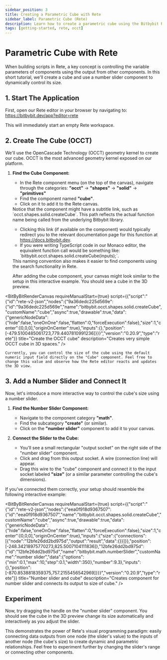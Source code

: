 ```yaml
---
sidebar_position: 3
title: Creating a Parametric Cube with Rete
sidebar_label: Parametric Cube (Rete)
description: Learn how to create a parametric cube using the Bitbybit Rete visual programming editor, OpenCascade (OCCT), and a number slider.
tags: [getting-started, rete, occt]
---
```



# Parametric Cube with Rete

When building scripts in Rete, a key concept is controlling the variable parameters of components using the output from other components. In this short tutorial, we'll create a cube and use a number slider component to dynamically control its size.

## 1. Start The Application

First, open our Rete editor in your browser by navigating to:
<a href="https://bitbybit.dev/app?editor=rete" target="_blank" rel="noopener noreferrer">https://bitbybit.dev/app?editor=rete</a>

This will immediately start an empty Rete workspace.

## 2. Create The Cube (OCCT)

We'll use the OpenCascade Technology (OCCT) geometry kernel to create our cube. OCCT is the most advanced geometry kernel exposed on our platform.

1.  **Find the Cube Component:**
    *   In the Rete component menu (on the top of the canvas), navigate through the categories:
        **"occt"** -> **"shapes"** -> **"solid"** -> **"primitives"**
    *   Find the component named **"cube"**.
    *   Click on it to add it to the Rete canvas.

    <Admonition type="info" title="Understanding Component Subtitles">
      Notice that the component might have a subtitle link, such as `occt.shapes.solid.createCube`. This path reflects the actual function name being called from the underlying Bitbybit library.
      <ul>
        <li>Clicking this link (if available on the component) would typically redirect you to the relevant documentation page for this function at <a href="https://docs.bitbybit.dev" target="_blank" rel="noopener noreferrer">https://docs.bitbybit.dev</a>.</li>
        <li>If you were writing TypeScript code in our Monaco editor, the equivalent function call would be something like: `bitbybit.occt.shapes.solid.createCube(inputs);`.</li>
      </ul>
      This naming convention also makes it easier to find components using the search functionality in Rete.
    </Admonition>

    After adding the cube component, your canvas might look similar to the setup in this interactive example. You should see a cube in the 3D preview.


<BitByBitRenderCanvas
  requireManualStart={true}
  script={{"script":"{\"id\":\"rete-v2-json\",\"nodes\":{\"9a36dedc225d569e\":{\"id\":\"9a36dedc225d569e\",\"name\":\"bitbybit.occt.shapes.solid.createCube\",\"customName\":\"cube\",\"async\":true,\"drawable\":true,\"data\":{\"genericNodeData\":{\"hide\":false,\"oneOnOne\":false,\"flatten\":0,\"forceExecution\":false},\"size\":1,\"center\":[0,0,0],\"originOnCenter\":true},\"inputs\":{},\"position\":[-479.5100485061723,779.4407810991236]}}}","version":"0.20.9","type":"rete"}}
  title="Create the OCCT cube"
  description="Creates very simple OCCT cube in 3D spaces."
/>

    Currently, you can control the size of the cube using the default numeric input field directly on the "Cube" component. Feel free to change this value and observe how the Rete editor reacts and updates the 3D view.

## 3. Add a Number Slider and Connect It

Now, let's introduce a more interactive way to control the cube's size using a number slider.

1.  **Find the Number Slider Component:**
    *   Navigate to the component category **"math"**.
    *   Find the subcategory **"create"** (or similar).
    *   Click on the **"number slider"** component to add it to your canvas.

2.  **Connect the Slider to the Cube:**
    *   You'll see a small rectangular "output socket" on the right side of the "number slider" component.
    *   Click and drag from this output socket. A wire (connection line) will appear.
    *   Drag this wire to the "cube" component and connect it to the input socket labeled **"size"** (or a similar parameter controlling the cube's dimensions).

If you've connected them correctly, your setup should resemble the following interactive example:

<BitByBitRenderCanvas
  requireManualStart={true}
  script={{"script":"{\"id\":\"rete-v2-json\",\"nodes\":{\"eea0f918d9367507\":{\"id\":\"eea0f918d9367507\",\"name\":\"bitbybit.occt.shapes.solid.createCube\",\"customName\":\"cube\",\"async\":true,\"drawable\":true,\"data\":{\"genericNodeData\":{\"hide\":false,\"oneOnOne\":false,\"flatten\":0,\"forceExecution\":false},\"size\":1,\"center\":[0,0,0],\"originOnCenter\":true},\"inputs\":{\"size\":{\"connections\":[{\"node\":\"12bfe26dd2bd975d\",\"output\":\"result\",\"data\":{}}]}},\"position\":[-248.34218975770273,825.5007104111836]},\"12bfe26dd2bd975d\":{\"id\":\"12bfe26dd2bd975d\",\"name\":\"bitbybit.math.numberSlider\",\"customName\":\"number slider\",\"data\":{\"options\":{\"min\":0.1,\"max\":10,\"step\":0.1,\"width\":350},\"number\":9.3},\"inputs\":{},\"position\":[-870.8538818359375,757.2155456542969]}}}","version":"0.20.9","type":"rete"}}
  title="Number slider and cube"
  description="Creates component for number slider and connects its output to size of cube."
/>

## Experiment

Now, try dragging the handle on the "number slider" component. You should see the cube in the 3D preview change its size automatically and interactively as you adjust the slider.

This demonstrates the power of Rete's visual programming paradigm: easily connecting data outputs from one node (the slider's value) to the inputs of another node (the cube's size) to create dynamic and parametric relationships. Feel free to experiment further by changing the slider's range or connecting other components.